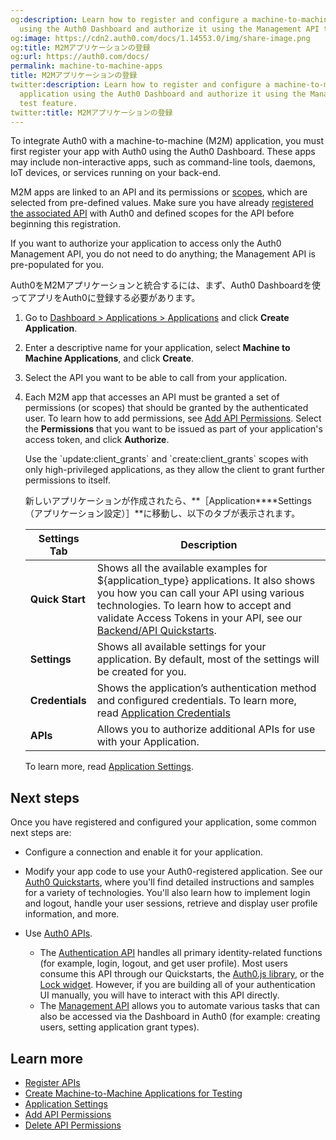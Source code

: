 ```yaml
---
og:description: Learn how to register and configure a machine-to-machine (M2M) application
  using the Auth0 Dashboard and authorize it using the Management API test feature.
og:image: https://cdn2.auth0.com/docs/1.14553.0/img/share-image.png
og:title: M2Mアプリケーションの登録
og:url: https://auth0.com/docs/
permalink: machine-to-machine-apps
title: M2Mアプリケーションの登録
twitter:description: Learn how to register and configure a machine-to-machine (M2M)
  application using the Auth0 Dashboard and authorize it using the Management API
  test feature.
twitter:title: M2Mアプリケーションの登録
---
```


To integrate Auth0 with a machine-to-machine (M2M) application, you must first register your app with Auth0 using the <Tooltip tip="Auth0 Dashboard: Auth0's main product to configure your services." cta="View Glossary" href="/docs/glossary?term=Auth0+Dashboard">Auth0 Dashboard</Tooltip>. These apps may include non-interactive apps, such as command-line tools, daemons, IoT devices, or services running on your back-end.

M2M apps are linked to an API and its permissions or [scopes](/docs/get-started/apis/scopes/api-scopes), which are selected from pre-defined values. Make sure you have already [registered the associated API](/docs/get-started/auth0-overview/set-up-apis) with Auth0 and defined scopes for the API before beginning this registration.

If you want to authorize your application to access only the Auth0 <Tooltip tip="Management API: A product to allow customers to perform administrative tasks." cta="View Glossary" href="/docs/glossary?term=Management+API">Management API</Tooltip>, you do not need to do anything; the Management API is pre-populated for you.

Auth0をM2Mアプリケーションと統合するには、まず、Auth0 Dashboardを使ってアプリをAuth0に登録する必要があります。

1. Go to [Dashboard > Applications > Applications](https://manage.auth0.com/#/applications) and click **Create Application**.
2. Enter a descriptive name for your application, select **Machine to Machine Applications**, and click **Create**.
3. Select the API you want to be able to call from your application.
4. Each M2M app that accesses an API must be granted a set of permissions (or scopes) that should be granted by the authenticated user. To learn how to add permissions, see [Add API Permissions](/docs/get-started/apis/add-api-permissions). Select the **Permissions** that you want to be issued as part of your application's access token, and click **Authorize**.

   <Warning>
   Use the `update:client_grants` and `create:client_grants` scopes with only high-privileged applications, as they allow the client to grant further permissions to itself.
   </Warning>

   新しいアプリケーションが作成されたら、**［Application****Settings（アプリケーション設定）］**に移動し、以下のタブが表示されます。

   <table class="table"><thead>
   <tr>
   <th><strong>Settings Tab</strong></th>
   <th><strong>Description</strong></th>
   </tr>
   </thead>
   <tbody>
   <tr>
   <td><strong>Quick Start</strong></td>
   <td>Shows all the available examples for ${application_type} applications. It also shows you how you can call your API using various technologies. To learn how to accept and validate Access Tokens in your API, see our <a href="/docs/quickstart/backend">Backend/API Quickstarts</a>.</td>
   </tr>
   <tr>
   <td><strong>Settings</strong></td>
   <td>Shows all available settings for your application. By default, most of the settings will be created for you.</td>
   </tr>
   <tr>
   <td><strong>Credentials</strong></td>
   <td>Shows the application’s authentication method and configured credentials. To learn more, read <a href="/docs/secure/application-credentials">Application Credentials</a></td>
   </tr>
   <tr>
   <td><strong>APIs</strong></td>
   <td>Allows you to authorize additional APIs for use with your Application.</td>
   </tr>
   </tbody>
   </table>

   To learn more, read [Application Settings](/docs/get-started/applications/application-settings).

## Next steps

Once you have registered and configured your application, some common next steps are:

* Configure a connection and enable it for your application.
* Modify your app code to use your Auth0-registered application. See our [Auth0 Quickstarts](/docs/quickstarts), where you'll find detailed instructions and samples for a variety of technologies. You'll also learn how to implement login and logout, handle your user sessions, retrieve and display user profile information, and more.
* Use [Auth0 APIs](/docs/api).

  + The [Authentication API](https://auth0.com/docs/api/authentication) handles all primary identity-related functions (for example, login, logout, and get user profile). Most users consume this API through our Quickstarts, the [Auth0.js library](/docs/libraries/auth0js), or the [Lock widget](/docs/libraries/lock). However, if you are building all of your authentication UI manually, you will have to interact with this API directly.
  + The [Management API](https://auth0.com/docs/api/management/v2) allows you to automate various tasks that can also be accessed via the Dashboard in Auth0 (for example: creating users, setting application grant types).

## Learn more

* [Register APIs](/docs/get-started/auth0-overview/set-up-apis)
* [Create Machine-to-Machine Applications for Testing](/docs/get-started/apis/create-m2m-app-test)
* [Application Settings](/docs/get-started/applications/application-settings)
* [Add API Permissions](/docs/get-started/apis/add-api-permissions)
* [Delete API Permissions](/docs/get-started/apis/delete-api-permissions)